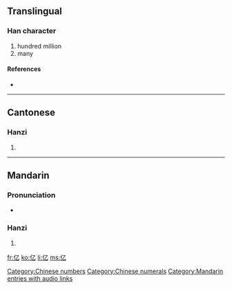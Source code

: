 {{also|億}}<!-- may be replaced by zh-forms -->
==Translingual==
{{stroke order|type=animate}}

===Han character===
{{Han char|rn=9|rad=人|as=01|sn=3|four=|canj=人弓 (ON), X人弓 (XON)}}

# hundred million
# many

====References====
* {{Han ref|kx=0091.051|hdz=10103.040|uh=4EBF|ud=20159}}

[[Category:Chinese numbers]]
[[Category:Chinese numerals]]

----

==Cantonese==

===Hanzi===
{{yue-hanzi|jyut=jik1|y=yīk}}

# {{defn|Cantonese}}

----

==Mandarin==

===Pronunciation===
* {{audio|zh-yì.ogg|audio}}

===Hanzi===
{{cmn-hanzi|tra=億|pin=[[yì]] ([[yi4]]), [[shén]] ([[shen2]])|wg=i<sup>4</sup>, shen<sup>2</sup>}}

# {{defn|Mandarin}}

[[Category:Mandarin entries with audio links]]

[[fr:亿]]
[[ko:亿]]
[[li:亿]]
[[ms:亿]]